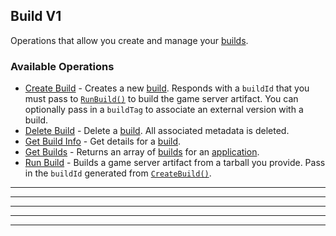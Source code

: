 
## Build V1
Operations that allow you create and manage your [builds](https://hathora.dev/docs/concepts/hathora\-entities\#build).

### Available Operations

* [Create Build](/curl/build_v1/create_build) - Creates a new [build](https://hathora.dev/docs/concepts/hathora-entities#build). Responds with a `buildId` that you must pass to [`RunBuild()`](https://hathora.dev/api#tag/BuildV1/operation/RunBuild) to build the game server artifact. You can optionally pass in a `buildTag` to associate an external version with a build.
* [Delete Build](/curl/build_v1/delete_build) - Delete a [build](https://hathora.dev/docs/concepts/hathora-entities#build). All associated metadata is deleted.
* [Get Build Info](/curl/build_v1/get_build_info) - Get details for a [build](https://hathora.dev/docs/concepts/hathora-entities#build).
* [Get Builds](/curl/build_v1/get_builds) - Returns an array of [builds](https://hathora.dev/docs/concepts/hathora-entities#build) for an [application](https://hathora.dev/docs/concepts/hathora-entities#application).
* [Run Build](/curl/build_v1/run_build) - Builds a game server artifact from a tarball you provide. Pass in the `buildId` generated from [`CreateBuild()`](https://hathora.dev/api#tag/BuildV1/operation/CreateBuild).

---
<CreateBuild />

---
<DeleteBuild />

---
<GetBuildInfo />

---
<GetBuilds />

---
<RunBuild />
